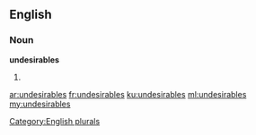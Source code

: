 ==English==

===Noun===
'''undesirables'''

# {{plural of|undesirable}}

[[Category:English plurals]]

[[ar:undesirables]]
[[fr:undesirables]]
[[ku:undesirables]]
[[ml:undesirables]]
[[my:undesirables]]